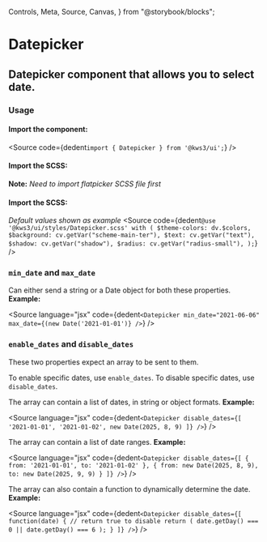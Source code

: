   Controls,
  Meta,
  Source,
  Canvas,
} from "@storybook/blocks";

<Version />

# Datepicker
## Datepicker component that allows you to select date.

<Meta of={Stories} />
<Canvas />
<Controls />

### Usage

#### Import the component:

<Source
  code={dedent`import { Datepicker } from '@kws3/ui';`}
/>

#### Import the SCSS:

<div className="notification is-warning">
  <strong>Note:</strong> <em> Need to import flatpicker SCSS file first</em>
</div>
<Source
  code={dedent`
    @use 'flatpickr/dist/flatpickr';`}
/>

#### Import the SCSS:
_Default values shown as example_
<Source
  code={dedent`
      @use '@kws3/ui/styles/Datepicker.scss' with (
        $theme-colors: dv.$colors,
        $background: cv.getVar("scheme-main-ter"),
        $text: cv.getVar("text"),
        $shadow: cv.getVar("shadow"),
        $radius: cv.getVar("radius-small"),
      );
    `}
/>

### `min_date` and `max_date`

Can either send a string or a Date object for both these properties.
**Example:**

<Source
  language="jsx"
  code={dedent`
      <Datepicker
        min_date="2021-06-06"
        max_date={(new Date('2021-01-01')}
      />
    `}
/>

### `enable_dates` and `disable_dates`

These two properties expect an array to be sent to them.

To enable specific dates, use `enable_dates`. To disable specific dates, use `disable_dates`.

<div className="columns">
  <div className="column">

The array can contain a list of dates, in string or object formats.
**Example:**

<Source
  language="jsx"
  code={dedent`
      <Datepicker
        disable_dates={[
          '2021-01-01',
          '2021-01-02',
          new Date(2025, 8, 9)
        ]}
      />
    `}
/>

  </div>
  <div className="column">

The array can contain a list of date ranges.
**Example:**

<Source
  language="jsx"
  code={dedent`
      <Datepicker
        disable_dates={[
          {
            from: '2021-01-01',
            to: '2021-01-02'
          },
          {
            from: new Date(2025, 8, 9),
            to: new Date(2025, 9, 9)
          }
        ]}
      />
    `}
/>

  </div>
  <div className="column">

The array can also contain a function to dynamically determine the date.
**Example:**

<Source
  language="jsx"
  code={dedent`
      <Datepicker
        disable_dates={[
          function(date) {
            // return true to disable
            return (
              date.getDay() === 0 ||
              date.getDay() === 6
            );
          }
        ]}
      />
    `}
/>

  </div>
</div>
